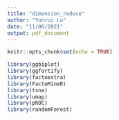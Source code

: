 ```yaml
---
title: "dimension_reduce"
author: "Yunrui Lu"
date: "11/06/2021"
output: pdf_document
---
```


```r
knitr::opts_chunk$set(echo = TRUE)
```

```r
library(ggbiplot)
library(ggfortify)
library(factoextra)
library(FactoMineR)
library(tsne)
library(umap)
library(pROC)
library(randomForest)
```

\section{PCA}

```r

```

\section{TSNE}

```r

```

\section{UMAP}

```r

```

\section{RANDOMFOREST}

\subsection{PCA}

```r

```

\subsection{TSNE}

```r

```

\subsection{UMAP}

```r

```


